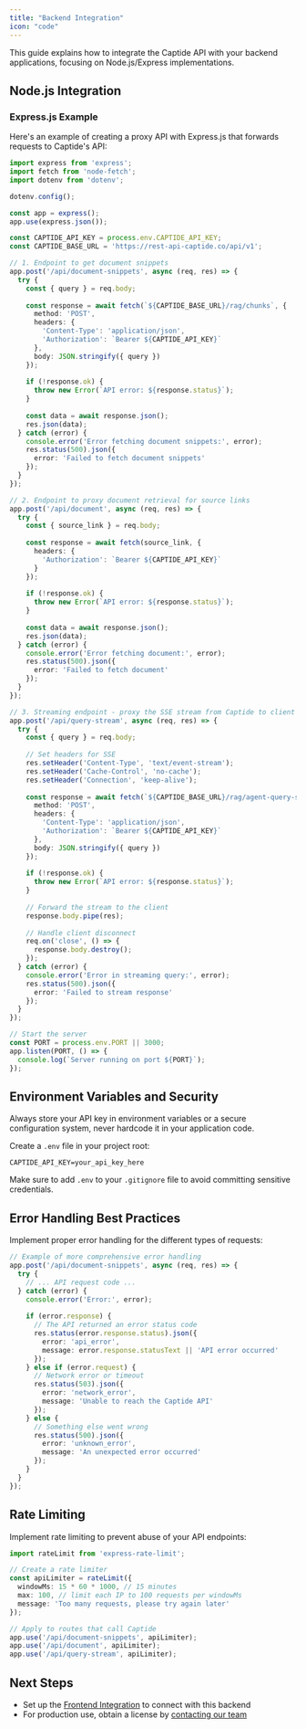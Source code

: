 ```yaml
---
title: "Backend Integration"
icon: "code"
---
```


This guide explains how to integrate the Captide API with your backend applications, focusing on Node.js/Express implementations.

## Node.js Integration

### Express.js Example

Here's an example of creating a proxy API with Express.js that forwards requests to Captide's API:

```typescript
import express from 'express';
import fetch from 'node-fetch';
import dotenv from 'dotenv';

dotenv.config();

const app = express();
app.use(express.json());

const CAPTIDE_API_KEY = process.env.CAPTIDE_API_KEY;
const CAPTIDE_BASE_URL = 'https://rest-api-captide.co/api/v1';

// 1. Endpoint to get document snippets
app.post('/api/document-snippets', async (req, res) => {
  try {
    const { query } = req.body;
    
    const response = await fetch(`${CAPTIDE_BASE_URL}/rag/chunks`, {
      method: 'POST',
      headers: {
        'Content-Type': 'application/json',
        'Authorization': `Bearer ${CAPTIDE_API_KEY}`
      },
      body: JSON.stringify({ query })
    });
    
    if (!response.ok) {
      throw new Error(`API error: ${response.status}`);
    }
    
    const data = await response.json();
    res.json(data);
  } catch (error) {
    console.error('Error fetching document snippets:', error);
    res.status(500).json({ 
      error: 'Failed to fetch document snippets' 
    });
  }
});

// 2. Endpoint to proxy document retrieval for source links
app.post('/api/document', async (req, res) => {
  try {
    const { source_link } = req.body;
    
    const response = await fetch(source_link, {
      headers: {
        'Authorization': `Bearer ${CAPTIDE_API_KEY}`
      }
    });
    
    if (!response.ok) {
      throw new Error(`API error: ${response.status}`);
    }
    
    const data = await response.json();
    res.json(data);
  } catch (error) {
    console.error('Error fetching document:', error);
    res.status(500).json({ 
      error: 'Failed to fetch document' 
    });
  }
});

// 3. Streaming endpoint - proxy the SSE stream from Captide to client
app.post('/api/query-stream', async (req, res) => {
  try {
    const { query } = req.body;
    
    // Set headers for SSE
    res.setHeader('Content-Type', 'text/event-stream');
    res.setHeader('Cache-Control', 'no-cache');
    res.setHeader('Connection', 'keep-alive');
    
    const response = await fetch(`${CAPTIDE_BASE_URL}/rag/agent-query-stream`, {
      method: 'POST',
      headers: {
        'Content-Type': 'application/json',
        'Authorization': `Bearer ${CAPTIDE_API_KEY}`
      },
      body: JSON.stringify({ query })
    });
    
    if (!response.ok) {
      throw new Error(`API error: ${response.status}`);
    }
    
    // Forward the stream to the client
    response.body.pipe(res);
    
    // Handle client disconnect
    req.on('close', () => {
      response.body.destroy();
    });
  } catch (error) {
    console.error('Error in streaming query:', error);
    res.status(500).json({ 
      error: 'Failed to stream response' 
    });
  }
});

// Start the server
const PORT = process.env.PORT || 3000;
app.listen(PORT, () => {
  console.log(`Server running on port ${PORT}`);
});
```

## Environment Variables and Security

Always store your API key in environment variables or a secure configuration system, never hardcode it in your application code.

Create a `.env` file in your project root:

```
CAPTIDE_API_KEY=your_api_key_here
```

Make sure to add `.env` to your `.gitignore` file to avoid committing sensitive credentials.

## Error Handling Best Practices

Implement proper error handling for the different types of requests:

```typescript
// Example of more comprehensive error handling
app.post('/api/document-snippets', async (req, res) => {
  try {
    // ... API request code ...
  } catch (error) {
    console.error('Error:', error);
    
    if (error.response) {
      // The API returned an error status code
      res.status(error.response.status).json({
        error: 'api_error',
        message: error.response.statusText || 'API error occurred'
      });
    } else if (error.request) {
      // Network error or timeout
      res.status(503).json({
        error: 'network_error',
        message: 'Unable to reach the Captide API'
      });
    } else {
      // Something else went wrong
      res.status(500).json({
        error: 'unknown_error',
        message: 'An unexpected error occurred'
      });
    }
  }
});
```

## Rate Limiting

Implement rate limiting to prevent abuse of your API endpoints:

```typescript
import rateLimit from 'express-rate-limit';

// Create a rate limiter
const apiLimiter = rateLimit({
  windowMs: 15 * 60 * 1000, // 15 minutes
  max: 100, // limit each IP to 100 requests per windowMs
  message: 'Too many requests, please try again later'
});

// Apply to routes that call Captide
app.use('/api/document-snippets', apiLimiter);
app.use('/api/document', apiLimiter);
app.use('/api/query-stream', apiLimiter);
```

## Next Steps

- Set up the [Frontend Integration](./frontend) to connect with this backend
- For production use, obtain a license by [contacting our team](https://www.captide.co/demo)